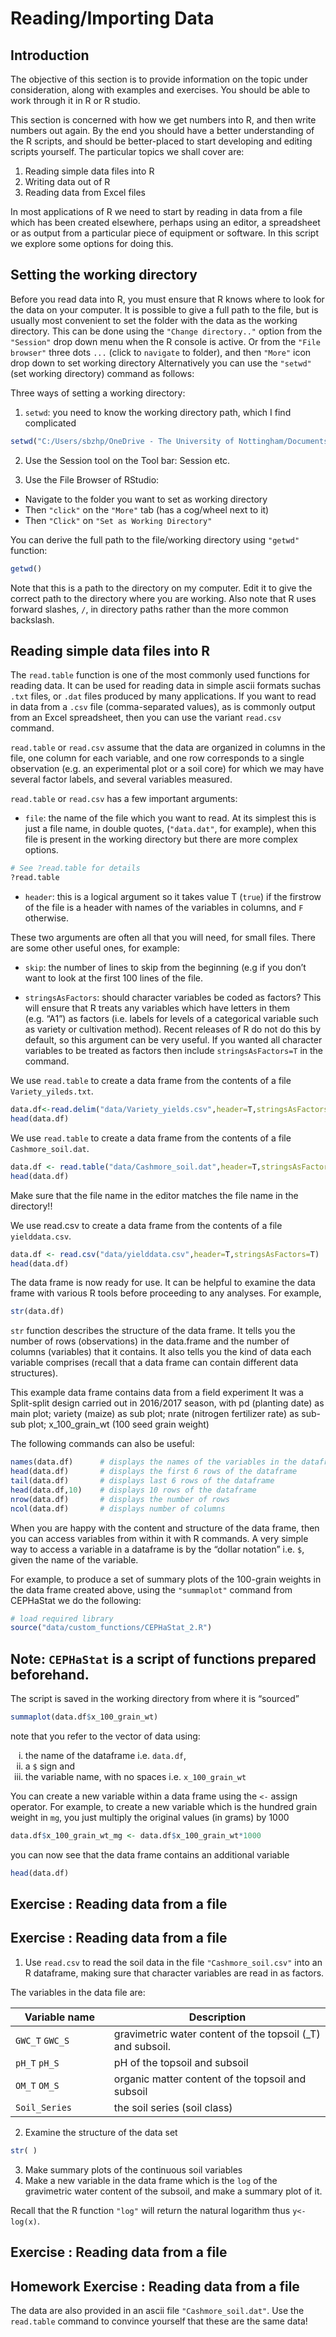 # Reading/Importing Data

## Introduction

The objective of this section is to provide information on the topic under consideration, along with examples and exercises.  You should be able to work through it in R or R studio.  

This section is concerned with how we get numbers into R, and then write numbers out again.  By the end you should have a better understanding of the R scripts, and should be better-placed to start developing and editing scripts yourself. The particular topics we shall cover are:

1)  Reading simple data files into R
1)  Writing data out of R
1)  Reading data from Excel files


In most applications of R we need to start by reading in data from a file which has been created elsewhere, perhaps using an editor, a spreadsheet or as output from a particular piece of equipment or software. In this script we explore some options for doing this.


## Setting the working directory

Before you read data into R, you must ensure that R knows where to look for the data on your computer.  It is possible to give a full path to the file, but is usually most convenient to set the folder with the data as the working directory.  This can be done using the `"Change directory.."`
option from the `"Session"` drop down menu when the R console is active. Or from the `"File browser"` three dots `...` (click to `navigate` to folder), and then `"More"` icon drop down to set working directory
Alternatively you can use the `"setwd"` (set working directory) command as follows:

Three ways of setting a working directory:

1)  `setwd`: you need to know the working directory path, which I find complicated

```r
setwd("C:/Users/sbzhp/OneDrive - The University of Nottingham/Documents/Basic R and Summary Statistics/Intro_to_R/Tanz_Training")
```

2)  Use the Session tool on the Tool bar: Session etc.

3) Use the File Browser of RStudio:
-  Navigate to the folder you want to set as working directory
-  Then `"click"` on the `"More"` tab (has a cog/wheel next to it)
-  Then `"Click"` on `"Set as Working Directory"`

You can derive the full path to the file/working directory using `"getwd"` function:

```r
getwd()
```

:::{.callout-tip}
Note that this is a path to the directory on my computer. Edit it to give the correct path to the directory where you are working.  Also note that R uses forward slashes, `/`, in directory paths
rather than the more common backslash.
:::

## Reading simple data files into R

The `read.table` function is one of the most commonly used functions for reading data. It can be used for reading data in simple ascii formats suchas `.txt` files, or `.dat` files produced by many applications.  If you want to read in data from a `.csv` file (comma-separated values), as is commonly output from an Excel spreadsheet, then you can use the variant `read.csv` command. 

`read.table` or `read.csv` assume that the data are organized in columns in the file, one column for each variable, and one row corresponds to a single observation (e.g. an experimental plot or a soil core) for which we may have several factor labels, and several variables measured. 

`read.table` or `read.csv` has a few important arguments:

-  `file`: the name of the file which you want to read.  At its simplest this is just a file name, in double quotes, (`"data.dat"`, for example), when this file is present in the working directory but there are more complex options.

```r
# See ?read.table for details
?read.table
```

-  `header`: this is a logical argument so it takes value T (`true`) if the firstrow of the file is a header with names of the variables in columns, and `F` otherwise.

These two arguments are often all that you will need, for small files. There are some other useful ones, for example:

-  `skip`: the number of lines to skip from the beginning (e.g if you don't want to look at the first 100 lines of the file.

-  `stringsAsFactors`: should character variables be coded as factors?  This
will ensure that R treats any variables which have letters in them (e.g. "A1")
as factors (i.e. labels for levels of a categorical variable such as
variety or cultivation method).  Recent releases of R do not do this by
default, so this argument can be very useful.  If you wanted all character
variables to be treated as factors then include `stringsAsFactors=T` in the 
command.


We use `read.table` to create a data frame from the contents of a file `Variety_yileds.txt`.

```r
data.df<-read.delim("data/Variety_yields.csv",header=T,stringsAsFactors=T)
head(data.df)
```

We use `read.table` to create a data frame from the contents of a file 
`Cashmore_soil.dat`.

```r
data.df <- read.table("data/Cashmore_soil.dat",header=T,stringsAsFactors=T)
head(data.df)
```



:::{.callout-tip}
Make sure that the file name in the editor matches the file name in the directory!!
:::

We use read.csv to create a data frame from the contents of a file `yielddata.csv`.
```r
data.df <- read.csv("data/yielddata.csv",header=T,stringsAsFactors=T)
head(data.df)
```
The data frame is now ready for use.  It can be helpful to examine the data frame
with various R tools before proceeding to any analyses.  For example, 

```r
str(data.df) 
```

`str` function describes the structure of the data frame.  It tells you the number of rows 
(observations) in the data.frame and the number of columns (variables) that it contains.
It also tells you the kind of data each variable comprises (recall that a data frame can
contain different data structures).

This example data frame contains data from a field experiment 
It was a Split-split design carried out in 2016/2017 season, with 
pd (planting date) as main plot; 
variety (maize) as sub plot; 
nrate (nitrogen fertilizer rate) as sub-sub plot; 
x_100_grain_wt (100 seed grain weight)

The following commands can also be useful:

```r
names(data.df)	    # displays the names of the variables in the dataframe
head(data.df) 	    # displays the first 6 rows of the dataframe
tail(data.df) 	    # displays last 6 rows of the dataframe
head(data.df,10) 	# displays 10 rows of the dataframe
nrow(data.df) 	    # displays the number of rows
ncol(data.df) 	    # displays number of columns
```

When you are happy with the content and structure of the data frame, then you can
access variables from within it with R commands.  A very simple way to access a 
variable in a dataframe is by the "dollar notation" i.e. `$`, given the name of the variable.  


For example, to produce a set of summary plots of the 100-grain weights in 
the data frame created above, using the `"summaplot"` command from CEPHaStat
we do the following:

```r
# load required library
source("data/custom_functions/CEPHaStat_2.R")
```

:::{.callout-tip}
## Note: `CEPHaStat` is a script of functions prepared beforehand.
The script is saved in the working directory from where it is "sourced"
:::

```r
summaplot(data.df$x_100_grain_wt)
```

note that you refer to the vector of data using:

(i) the name of the dataframe i.e. `data.df`, 
(ii) a `$` sign and 
(iii) the variable name, with no spaces i.e. `x_100_grain_wt`


You can create a new variable within a data frame using the `<-` assign operator. 
For example, to create a new variable which is the hundred grain weight in `mg`, 
you just multiply the original values (in grams) by 1000

```r
data.df$x_100_grain_wt_mg <- data.df$x_100_grain_wt*1000
```

you can now see that the data frame contains an additional variable

```r
head(data.df)
```

## Exercise : Reading data from a file
:::{.callout-note}
## Exercise : Reading data from a file

1) Use `read.csv` to read the soil data in the file `"Cashmore_soil.csv"` into an R
dataframe, making sure that character variables are read in as factors.

The variables in the data file are:

| Variable name   | Description |
|------|-------------|
| `GWC_T` `GWC_S`   |gravimetric water content of the topsoil (_T) and subsoil.|
| `pH_T` `pH_S`   |pH of the topsoil and subsoil|
| `OM_T` `OM_S`   |organic matter content of the topsoil and subsoil|
| `Soil_Series`   |the soil series (soil class)|

2) Examine the structure of the data set
```r
str( )
```
3) Make summary plots of the continuous soil variables
4) Make a new variable in the data frame which is the `log` of the gravimetric
water content of the subsoil, and make a summary plot of it. 

:::{.callout-tip}
Recall that the R function `"log"` will return the natural logarithm thus `y<-log(x)`.
:::

:::

## Exercise : Reading data from a file
:::{.callout-note}
## Homework Exercise : Reading data from a file
The data are also provided in an ascii file `"Cashmore_soil.dat"`.  Use the
`read.table` command to convince yourself that these are the same data!

:::

